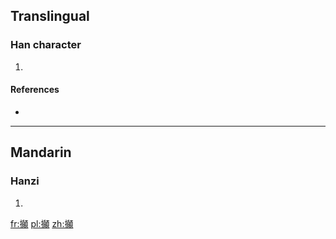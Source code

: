 ==Translingual==

===Han character===
{{Han char|rn=64|rad=手|as=19|sn=22|four=|canj=手十金金 (QJCC)}}

# {{defn|Han|sort=手19}}

====References====
* {{Han ref|kx=0464.251|hdz=31990.010|uh=6527|ud=25895}}

----

==Mandarin==

===Hanzi===
{{cmn-hanzi|pin=[[diān]] ([[dian1]]), [[dié]] ([[die2]])|wg=tien<sup>1</sup>, tieh<sup>2</sup>}}

# {{defn|lang=cmn|sort=手19}}

[[fr:攧]]
[[pl:攧]]
[[zh:攧]]